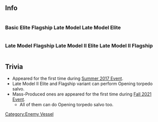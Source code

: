 ==Info==
<div style="display: inline-block;">
===Basic===
{{EnemyShipInfoKai|{{PAGENAME}}/}}</div>
<div style="display: inline-block;">
===Elite===
{{EnemyShipInfoKai|{{PAGENAME}}/Elite}}</div>
<div style="display: inline-block;">
===Flagship===
{{EnemyShipInfoKai|{{PAGENAME}}/Flagship}}</div>
<div style="display: inline-block;">
===Late Model===
{{EnemyShipInfoKai|{{PAGENAME}}/Late Model}}</div>
<div style="display:inline-block"><h3>Late Model Elite</h3>{{EnemyShipInfoKai|{{PAGENAME}}/Late Model Elite}}</div>
<div style="display:inline-block"><h3>Late Model Flagship</h3>{{EnemyShipInfoKai|{{PAGENAME}}/Late Model Flagship}}</div>
<div style="display:inline-block"><h3>Late Model II Elite</h3>{{EnemyShipInfoKai|{{PAGENAME}}/Late Model II Elite}}</div>
<div style="display:inline-block"><h3>Late Model II Flagship</h3>{{EnemyShipInfoKai|{{PAGENAME}}/Late Model II Flagship}}</div>
{{EnemyShipCategoriesKai|{{PAGENAME}}/}}

==Trivia==
*Appeared for the first time during [[Summer 2017 Event]].
*Late Model II Elite and Flagship variant can perform Opening torpedo salvo.
*Mass-Produced ones are appeared for the first time during [[Fall 2021 Event]].
**All of them can do Opening torpedo salvo too.
{{Enemyshiplist}}
[[Category:Enemy Vessel]]